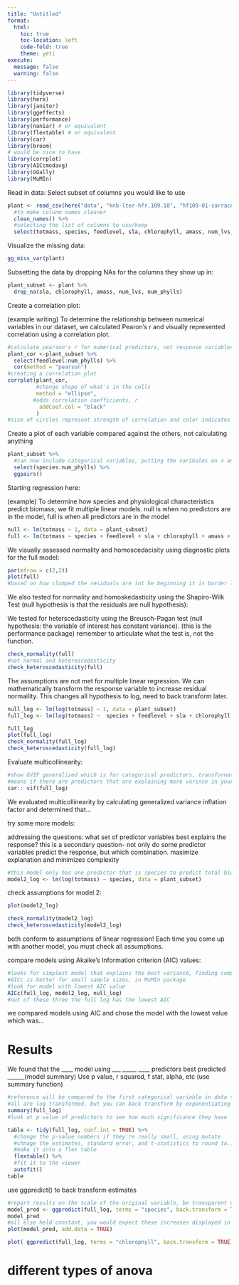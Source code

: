 ```yaml
---
title: "Untitled"
format: 
  html: 
    toc: true
    toc-location: left
    code-fold: true
    theme: yeti
execute: 
  message: false
  warning: false
---
```


```r
library(tidyverse)
library(here)
library(janitor)
library(ggeffects)
library(performance)
library(naniar) # or equivalent
library(flextable) # or equivalent
library(car)
library(broom)
# would be nice to have
library(corrplot)
library(AICcmodavg)
library(GGally)
library(MuMIn)
```

Read in data:
Select subset of columns you would like to use
```r
plant <- read_csv(here("data", "knb-lter-hfr.109.18", "hf109-01-sarracenia.csv")) %>% 
  #to make colunm names cleaner
  clean_names() %>% 
  #selecting the list of columns to use/keep
  select(totmass, species, feedlevel, sla, chlorophyll, amass, num_lvs, num_phylls)

```

Visualize the missing data:
```r
gg_miss_var(plant)

```

Subsetting the data by dropping NAs for the columns they show up in:

```r
plant_subset <- plant %>% 
  drop_na(sla, chlorophyll, amass, num_lvs, num_phylls)
```

Create a correlation plot:

(example writing) To determine the relationship between numerical variables in our dataset, we calculated Pearon's r and visually represented correlation using a correlation plot.

```r
#calculate pearson's r for numerical predictors, not response variables and not categorical variables
plant_cor <-plant_subset %>% 
  select(feedlevel:num_phylls) %>% 
  cor(method = "pearson")
#creating a correlation plot
corrplot(plant_cor,
         #change shape of what's in the cells
         method = "ellipse",
        #adds correlation coefficients, r
          addCoef.col = "black"
         )
#size of circles represent strength of correlation and color indicates the direction of the correlation between the two variables, or in the case of ellipse which was they point is the direction  

```

Create a plot of each variable compared against the others, not calculating anything

```r
plant_subset %>% 
  #can now include categorical variables, putting the varibales on x and y axis
  select(species:num_phylls) %>% 
  ggpairs()

```

Starting regression here:

(example) To determine how species and physiological characteristics predict biomass, we fit multiple linear models. 
null is when no predictors are in the model, full is when all predictors are in the model
```r
null <- lm(totmass ~ 1, data = plant_subset)
full <- lm(totmass ~ species + feedlevel + sla + chlorophyll + amass + num_lvs + num_phylls, data = plant_subset)
```

We visually assessed normality and homoscedacisity using diagnostic plots for the full model:

```r
par(mfrow = c(2,2))
plot(full)
#based on how clumped the residuals are int he beginning it is border line for homoscedasticity, moreso heterscedastic
```

We also tested for normality and homoskedasticity using the Shapiro-Wilk Test (null hypothesis is that the residuals are null hypothesis):

We tested for heterscedasticity using the Breusch-Pagan test (null hypothesis: the variable of interest has constant variance). (this is the performance package) remember to articulate what the test is, not the function.

```r
check_normality(full)
#not normal and heteroscedasticity
check_heteroscedasticity(full)
```

The assumptions are not met for multiple linear regression. We can mathematically transform the response variable to increase residual normaility. This changes all hypothesis to log, need to back transform later.

```r
null_log <- lm(log(totmass) ~ 1, data = plant_subset)
full_log <- lm(log(totmass) ~  species + feedlevel + sla + chlorophyll + amass + num_lvs + num_phylls, data = plant_subset)

full_log
plot(full_log)
check_normality(full_log)
check_heteroscedasticity(full_log)
```

Evaluate multicollinearity:
```r
#show GVIF generalized which is for categorical predictors, transformation to compare GVIF to VIF in the last column
#means if there are predictors that are explaining more varince in your response variable because the predictor variables are interacting
car:: vif(full_log)
```
 We evaluated multicollinearity by calculating generalized variance inflation factor and determined that...
 
 try some more models:
 
addressing the questions: what set of predictor variables best explains the response? this is a secondary question- not only do some predictor variables predict the response, but which combination. maximize explanation and minimizes complexity

```r
#this model only has one predictor that is species to predict total biomass
model2_log <- lm(log(totmass) ~ species, data = plant_subset)
```

check assumptions for model 2:
```r
plot(model2_log)

check_normality(model2_log)
check_heteroscedasticity(model2_log)
```
both conform to assumptions of linear regression! Each time you come up with another model, you must check all assumptions.

compare models using Akaike's Information criterion (AIC) values:
```r
#looks for simplest model that explains the most variance, finding compromise between complexity and prediction
#AICc is better for small sample sizes, in MuMIn package
#look for model with lowest AIC value
AICc(full_log, model2_log, null_log)
#out of these three the full log has the lowest AIC
```
we compared models using AIC and chose the model with the lowest value which was...


# Results

We found that the ____ model using ___ _____ ____ predictors best predicted ______(model summary) Use p value, r squared, f stat, alpha, etc (use summary function)
```r
#reference will be compared to the first categorical variable in data set
#all are log transformed, but you can back transform by exponentiating
summary(full_log)
#look at p value of predictors to see how much significance they have

table <- tidy(full_log, conf.int = TRUE) %>% 
  #change the p-value numbers if they're really small, using mutate
  #chnage the estimates, standard error, and t-statistics to round to... digits
  #make it into a flex table
  flextable() %>% 
  #fit it to the viewer
  autofit()
table
```


use ggpredict() to back transform estimates
```r
#report results on the scale of the original variable, be transparent on the back transform you did
model_pred <- ggpredict(full_log, terms = "species", back.transform = TRUE)
model_pred
#all else held constant, you would expect these increases displayed in the model, with other variables held at their overall mean
plot(model_pred, add.data = TRUE)

plot( ggpredict(full_log, terms = "chlorophyll", back.transform = TRUE), add.data = TRUE)


```

# different types of anova
